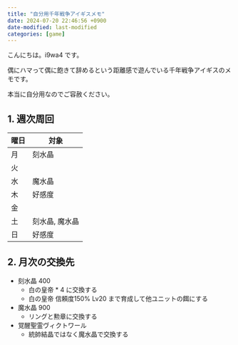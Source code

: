 ```yaml
---
title: "自分用千年戦争アイギスメモ"
date: 2024-07-20 22:46:56 +0900
date-modified: last-modified
categories: [game]
---
```


こんにちは。i9wa4 です。

偶にハマって偶に飽きて辞めるという距離感で遊んでいる千年戦争アイギスのメモです。

本当に自分用なのでご容赦ください。

## 1. 週次周回

| 曜日 | 対象           |
| ---  | ---            |
| 月   | 刻水晶         |
| 火   |                |
| 水   | 魔水晶         |
| 木   | 好感度         |
| 金   |                |
| 土   | 刻水晶, 魔水晶 |
| 日   | 好感度         |

## 2. 月次の交換先

- 刻水晶 400
    - 白の皇帝 * 4 に交換する
    - 白の皇帝 信頼度150% Lv20 まで育成して他ユニットの餌にする
- 魔水晶 900
    - リングと勲章に交換する
- 覚醒聖霊ヴィクトワール
    - 統帥結晶ではなく魔水晶で交換する
